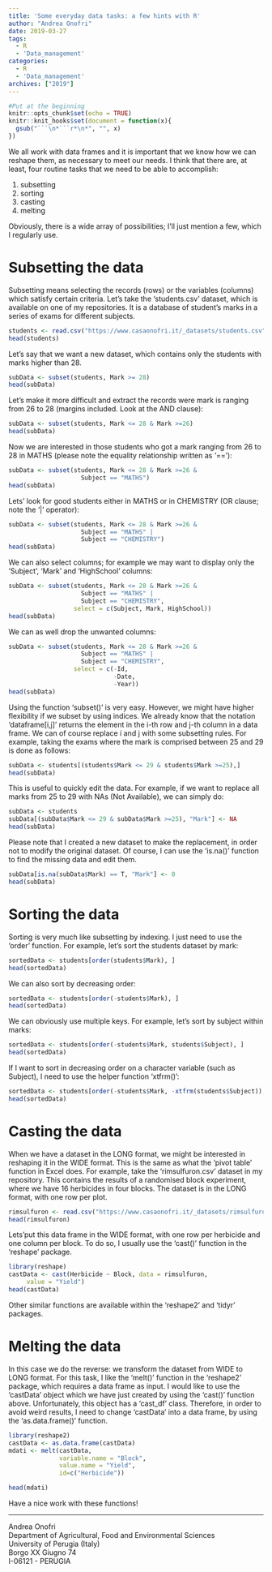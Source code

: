 ```yaml
---
title: 'Some everyday data tasks: a few hints with R'
author: "Andrea Onofri"
date: 2019-03-27
tags: 
  - R
  - 'Data_management'
categories:
  - R
  - 'Data_management'
archives: ["2019"]
---
```


```r
#Put at the beginning
knitr::opts_chunk$set(echo = TRUE)
knitr::knit_hooks$set(document = function(x){ 
  gsub("```\n*```r*\n*", "", x) 
})
```


We all work with data frames and it is important that we know how we can reshape them, as necessary to meet our needs. I think that there are, at least, four routine tasks that we need to be able to accomplish:

1. subsetting
2. sorting
3. casting
4. melting

Obviously, there is a wide array of possibilities; I'll just mention a few, which I regularly use.

# Subsetting the data

Subsetting means selecting the records (rows) or the variables (columns) which satisfy certain criteria. Let's take the 'students.csv' dataset, which is available on one of my repositories. It is a database of student's marks in a series of exams for different subjects.

```r
students <- read.csv("https://www.casaonofri.it/_datasets/students.csv", header=T)
head(students)
```

Let's say that we want a new dataset, which contains only the students with marks higher than 28.

```r
subData <- subset(students, Mark >= 28)
head(subData)
```

Let's make it more difficult and extract the records were mark is ranging from 26 to 28 (margins included. Look at the AND clause):

```r
subData <- subset(students, Mark <= 28 & Mark >=26)
head(subData)
```

Now we are interested in those students who got a mark ranging from 26 to 28 in MATHS (please note the equality relationship written as '=='):

```r
subData <- subset(students, Mark <= 28 & Mark >=26 & 
                    Subject == "MATHS")
head(subData)
```

Lets' look for good students either in MATHS or in CHEMISTRY (OR clause; note the '|' operator):

```r
subData <- subset(students, Mark <= 28 & Mark >=26 & 
                    Subject == "MATHS" | 
                    Subject == "CHEMISTRY")
head(subData)
```

We can also select columns; for example we may want to display only the 'Subject', 'Mark' and 'HighSchool' columns:

```r
subData <- subset(students, Mark <= 28 & Mark >=26 & 
                    Subject == "MATHS" | 
                    Subject == "CHEMISTRY",
                  select = c(Subject, Mark, HighSchool))
head(subData)
```

We can as well drop the unwanted columns:


```r
subData <- subset(students, Mark <= 28 & Mark >=26 & 
                    Subject == "MATHS" | 
                    Subject == "CHEMISTRY",
                  select = c(-Id, 
                             -Date,
                             -Year))
head(subData)
```


Using the function 'subset()' is very easy. However, we might have higher flexibility if we subset by using indices. We already know that the notation 'dataframe[i,j]' returns the element in the i-th row and j-th column in a data frame. We can of course replace i and j with some subsetting rules. For example, taking the exams where the mark is comprised between 25 and 29 is done as follows:

```r
subData <- students[(students$Mark <= 29 & students$Mark >=25),]
head(subData)
```

This is useful to quickly edit the data. For example, if we want to replace all marks from 25 to 29 with NAs (Not Available), we can simply do:

```r
subData <- students
subData[(subData$Mark <= 29 & subData$Mark >=25), "Mark"] <- NA
head(subData)
```

Please note that I created a new dataset to make the replacement, in order not to modify the original dataset. Of course, I can use the 'is.na()' function to find the missing data and edit them.

```r
subData[is.na(subData$Mark) == T, "Mark"] <- 0 
head(subData)
```

# Sorting the data

Sorting is very much like subsetting by indexing. I just need to use the 'order' function. For example, let's sort the students dataset by mark:

```r
sortedData <- students[order(students$Mark), ]
head(sortedData)
```

We can also sort by decreasing order:

```r
sortedData <- students[order(-students$Mark), ]
head(sortedData)
```

We can obviously use multiple keys. For example, let's sort by subject within marks:

```r
sortedData <- students[order(-students$Mark, students$Subject), ]
head(sortedData)
```

If I want to sort in decreasing order on a character variable (such as Subject), I need to use the helper function 'xtfrm()':

```r
sortedData <- students[order(-students$Mark, -xtfrm(students$Subject)), ]
head(sortedData)
```


# Casting the data

When we have a dataset in the LONG format, we might be interested in reshaping it in the WIDE format. This is the same as what the 'pivot table' function in Excel does. For example, take the 'rimsulfuron.csv' dataset in my repository. This contains the results of a randomised block experiment, where we have 16 herbicides in four blocks. The dataset is in the LONG format, with one row per plot.

```r
rimsulfuron <- read.csv("https://www.casaonofri.it/_datasets/rimsulfuron.csv", header=T)
head(rimsulfuron)
```

Lets'put this data frame in the WIDE format, with one row per herbicide and one column per block. To do so, I usually use the 'cast()' function in the 'reshape' package.

```r
library(reshape)
castData <- cast(Herbicide ~ Block, data = rimsulfuron,
     value = "Yield")
head(castData)
```

Other similar functions are available within the 'reshape2' and 'tidyr' packages.

# Melting the data

In this case we do the reverse: we transform the dataset from WIDE to LONG format. For this task, I like the 'melt()' function in the 'reshape2' package, which requires a data frame as input. I would like to use the 'castData' object which we have just created by using the 'cast()' function above. Unfortunately, this object has a 'cast_df' class. Therefore, in order to avoid weird results, I need to change 'castData' into a data frame, by using the 'as.data.frame()' function. 

```r
library(reshape2)
castData <- as.data.frame(castData)
mdati <- melt(castData,
              variable.name = "Block",
              value.name = "Yield",
              id=c("Herbicide"))

head(mdati)
```


Have a nice work with these functions!

---

Andrea Onofri   
Department of Agricultural, Food and Environmental Sciences   
University of Perugia (Italy)   
Borgo XX Giugno 74   
I-06121 - PERUGIA   



